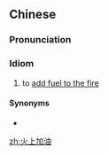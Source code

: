 ==Chinese==
{{zh-forms}}

===Pronunciation===
{{zh-pron
|m=huǒshàngjiāyóu
|c=fo2 soeng5 gaa1 jau4
|mn=hóe-siāng-ka-iû/hé-siōng-ka-iû
|cat=id
}}

===Idiom===
{{zh-idiom}}

# to [[add fuel to the fire]] {{gloss|to worsen a conflict}}

====Synonyms====
* {{zh-l|火上澆油}}

[[zh:火上加油]]